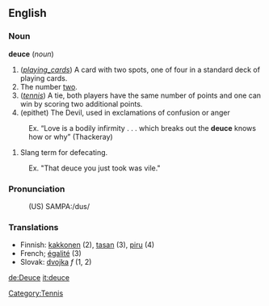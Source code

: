 ==English==
===Noun===
[[Category:Tennis]]
<b>deuce</b> (<i>noun</i>)
# (<i>[[playing_cards]]</i>) A card with two spots, one of four in a standard deck of playing cards.
# The number [[two]].
# (<i>[[tennis]]</i>) A tie, both players have the same number of points and one can win by scoring two additional points.
# (epithet) The Devil, used in exclamations of confusion or anger
:Ex. “Love is a bodily infirmity . . . which breaks out the <b>deuce</b> knows how or why” (Thackeray)
# Slang term for defecating.
:Ex. "That deuce you just took was vile."

===Pronunciation===
:(US) SAMPA:/dus/

===Translations===

*Finnish: [[kakkonen]] (2), [[tasan]] (3), [[piru]] (4)
*French; [[égalité]] (3)
*Slovak: [[dvojka]] ''f'' (1, 2)

[[de:Deuce]]
[[it:deuce]]